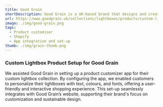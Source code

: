 ```yaml
---
title: Good Grain
shortDescription: Good Grain is a UK-based brand that designs and creates sustainable products using eco-friendly materials like birch plywood, with a focus on high-quality craftsmanship and aesthetic appeal.  The Custom Lightbox allows customers to personalise their own lightbox by choosing colours, adding text, selecting a font, and picking a neon light colour.
url: https://www.goodgrain.uk/collections/lightboxes/products/custom-lightbox/
image: ./img/good-grain.png
tags:
  - Product customiser
  - Shopify
  - App integration and set-up
thumb: ./img/grain-thumb.png
---
```


### Custom Lightbox Product Setup for Good Grain

We assisted Good Grain in setting up a product customizer app for their custom lightbox collection. By configuring the app, we enabled customers to personalize their lightboxes with text, colours, and fonts, offering a user-friendly and interactive shopping experience. This set-up seamlessly integrates with Good Grain’s website, supporting their brand's focus on customization and sustainable design.
